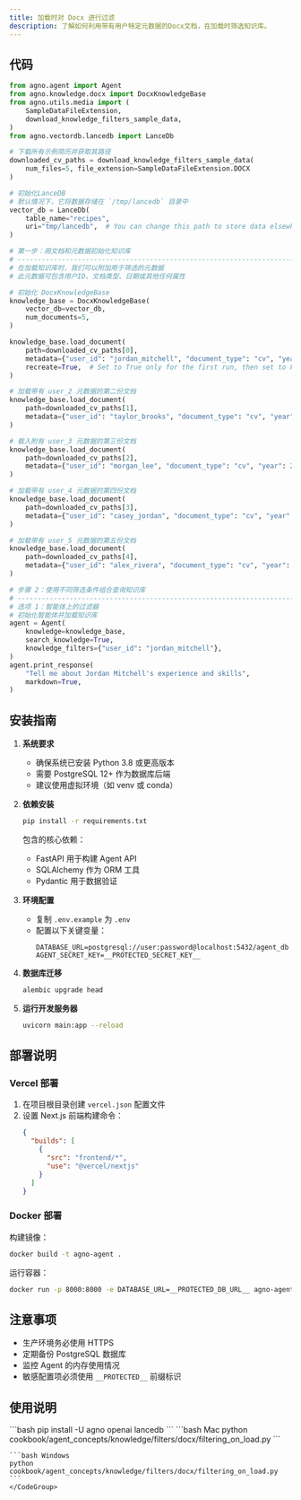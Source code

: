 ```yaml
---
title: 加载时对 Docx 进行过滤
description: 了解如何利用带有用户特定元数据的Docx文档，在加载时筛选知识库。
---
```


## 代码

```python
from agno.agent import Agent
from agno.knowledge.docx import DocxKnowledgeBase
from agno.utils.media import (
    SampleDataFileExtension,
    download_knowledge_filters_sample_data,
)
from agno.vectordb.lancedb import LanceDb

# 下载所有示例简历并获取其路径
downloaded_cv_paths = download_knowledge_filters_sample_data(
    num_files=5, file_extension=SampleDataFileExtension.DOCX
)

# 初始化LanceDB
# 默认情况下，它将数据存储在 `/tmp/lancedb` 目录中
vector_db = LanceDb(
    table_name="recipes",
    uri="tmp/lancedb",  # You can change this path to store data elsewhere
)

# 第一步：用文档和元数据初始化知识库
# ------------------------------------------------------------------------------
# 在加载知识库时，我们可以附加用于筛选的元数据
# 此元数据可包含用户ID、文档类型、日期或其他任何属性

# 初始化 DocxKnowledgeBase
knowledge_base = DocxKnowledgeBase(
    vector_db=vector_db,
    num_documents=5,
)

knowledge_base.load_document(
    path=downloaded_cv_paths[0],
    metadata={"user_id": "jordan_mitchell", "document_type": "cv", "year": 2025},
    recreate=True,  # Set to True only for the first run, then set to False
)

# 加载带有 user_2 元数据的第二份文档
knowledge_base.load_document(
    path=downloaded_cv_paths[1],
    metadata={"user_id": "taylor_brooks", "document_type": "cv", "year": 2025},
)

# 载入附有 user_3 元数据的第三份文档
knowledge_base.load_document(
    path=downloaded_cv_paths[2],
    metadata={"user_id": "morgan_lee", "document_type": "cv", "year": 2025},
)

# 加载带有 user_4 元数据的第四份文档
knowledge_base.load_document(
    path=downloaded_cv_paths[3],
    metadata={"user_id": "casey_jordan", "document_type": "cv", "year": 2025},
)

# 加载带有 user_5 元数据的第五份文档
knowledge_base.load_document(
    path=downloaded_cv_paths[4],
    metadata={"user_id": "alex_rivera", "document_type": "cv", "year": 2025},
)

# 步骤 2：使用不同筛选条件组合查询知识库
# ------------------------------------------------------------------------------
# 选项 1：智能体上的过滤器
# 初始化智能体并加载知识库
agent = Agent(
    knowledge=knowledge_base,
    search_knowledge=True,
    knowledge_filters={"user_id": "jordan_mitchell"},
)
agent.print_response(
    "Tell me about Jordan Mitchell's experience and skills",
    markdown=True,
)
```

## 安装指南

1. **系统要求**
   - 确保系统已安装 Python 3.8 或更高版本
   - 需要 PostgreSQL 12+ 作为数据库后端
   - 建议使用虚拟环境（如 venv 或 conda）

2. **依赖安装**
   ```bash
   pip install -r requirements.txt
   ```
   包含的核心依赖：
   - FastAPI 用于构建 Agent API
   - SQLAlchemy 作为 ORM 工具
   - Pydantic 用于数据验证

3. **环境配置**
   - 复制 `.env.example` 为 `.env`
   - 配置以下关键变量：
     ```
     DATABASE_URL=postgresql://user:password@localhost:5432/agent_db
     AGENT_SECRET_KEY=__PROTECTED_SECRET_KEY__
     ```

4. **数据库迁移**
   ```bash
   alembic upgrade head
   ```

5. **运行开发服务器**
   ```bash
   uvicorn main:app --reload
   ```

## 部署说明

### Vercel 部署
1. 在项目根目录创建 `vercel.json` 配置文件
2. 设置 Next.js 前端构建命令：
   ```json
   {
     "builds": [
       {
         "src": "frontend/*",
         "use": "@vercel/nextjs"
       }
     ]
   }
   ```

### Docker 部署
构建镜像：
```bash
docker build -t agno-agent .
```
运行容器：
```bash
docker run -p 8000:8000 -e DATABASE_URL=__PROTECTED_DB_URL__ agno-agent
```

## 注意事项
- 生产环境务必使用 HTTPS
- 定期备份 PostgreSQL 数据库
- 监控 Agent 的内存使用情况
- 敏感配置项必须使用 `__PROTECTED__` 前缀标识

## 使用说明

<Steps>
  <Step title="安装库">
    ```bash
    pip install -U agno openai lancedb
    ```
  </Step>

  <Step title="运行示例">
    <CodeGroup>
    ```bash Mac
    python cookbook/agent_concepts/knowledge/filters/docx/filtering_on_load.py
    ```

    ```bash Windows
    python cookbook/agent_concepts/knowledge/filters/docx/filtering_on_load.py
    ```
    </CodeGroup>
  </Step>
</Steps>
